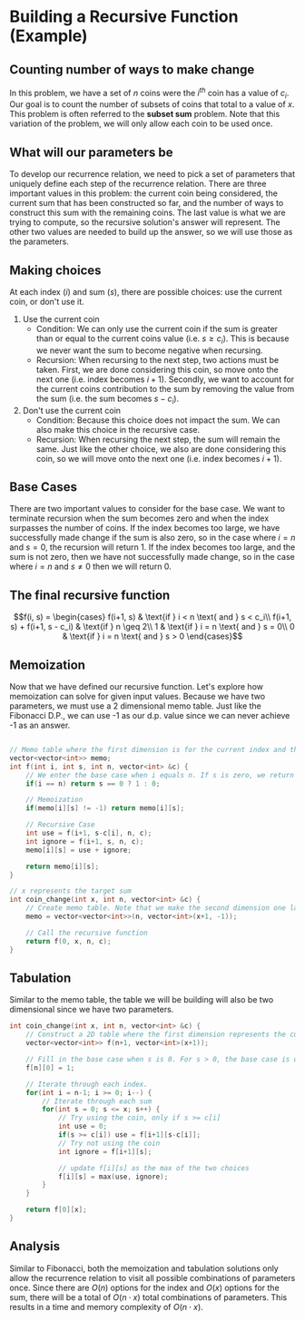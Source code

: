 # Building a Recursive Function (Example)

## Counting number of ways to make change

In this problem, we have a set of $n$ coins were the $i^{th}$ coin has a value of $c_i$. Our goal is to count the number of subsets of coins that total to a value of $x$. This problem is often referred to the **subset sum** problem. Note that this variation of the problem, we will only allow each coin to be used once.

## What will our parameters be
To develop our recurrence relation, we need to pick a set of parameters that uniquely define each step of the recurrence relation. There are three important values in this problem: the current coin being considered, the current sum that has been constructed so far, and the number of ways to construct this sum with the remaining coins. The last value is what we are trying to compute, so the recursive solution's answer will represent. The other two values are needed to build up the answer, so we will use those as the parameters.

## Making choices
At each index ($i$) and sum ($s$), there are possible choices: use the current coin, or don't use it. 

1. Use the current coin
    - Condition: We can only use the current coin if the sum is greater than or equal to the current coins value (i.e. $s \geq c_i$). This is because we never want the sum to become negative when recursing.
    - Recursion: When recursing to the next step, two actions must be taken. First, we are done considering this coin, so move onto the next one (i.e. index becomes $i+1$). Secondly, we want to account for the current coins contribution to the sum by removing the value from the sum (i.e. the sum becomes $s - c_i$).
2. Don't use the current coin
    - Condition: Because this choice does not impact the sum. We can also make this choice in the recursive case.
    - Recursion: When recursing the next step, the sum will remain the same. Just like the other choice, we also are done considering this coin, so we will move onto the next one (i.e. index becomes $i+1$).

## Base Cases
There are two important values to consider for the base case. We want to terminate recursion when the sum becomes zero and when the index surpasses the number of coins. If the index becomes too large, we have successfully made change if the sum is also zero, so in the case where $i = n$ and $s = 0$, the recursion will return 1. If the index becomes too large, and the sum is not zero, then we have not successfully made change, so in the case where $i = n$ and $s \neq 0$ then we will return 0.

## The final recursive function
$$f(i, s) = \begin{cases}
    f(i+1, s) & \text{if } i < n \text{ and } s < c_i\\
    f(i+1, s) + f(i+1, s - c_i) & \text{if } n \geq 2\\
    1 & \text{if } i = n \text{ and } s = 0\\
    0 & \text{if } i = n \text{ and } s > 0
\end{cases}$$

## Memoization
Now that we have defined our recursive function. Let's explore how memoization can solve for given input values. Because we have two parameters, we must use a 2 dimensional memo table. Just like the Fibonacci D.P., we can use -1 as our d.p. value since we can never achieve -1 as an answer.

```c++

// Memo table where the first dimension is for the current index and the second is for the current sum.
vector<vector<int>> memo;
int f(int i, int s, int n, vector<int> &c) {
    // We enter the base case when i equals n. If s is zero, we return 1 and otherwise return 0.
    if(i == n) return s == 0 ? 1 : 0;

    // Memoization
    if(memo[i][s] != -1) return memo[i][s];

    // Recursive Case
    int use = f(i+1, s-c[i], n, c);
    int ignore = f(i+1, s, n, c);
    memo[i][s] = use + ignore;

    return memo[i][s];
}

// x represents the target sum
int coin_change(int x, int n, vector<int> &c) {
    // Create memo table. Note that we make the second dimension one larger than x so that we can cover sum from 0 to x, inclusive.
    memo = vector<vector<int>>(n, vector<int>(x+1, -1));

    // Call the recursive function
    return f(0, x, n, c);
}
```

## Tabulation
Similar to the memo table, the table we will be building will also be two dimensional since we have two parameters.

```c++
int coin_change(int x, int n, vector<int> &c) {
    // Construct a 2D table where the first dimension represents the current index, and the second represents the current sum. Note that we increased the size of the first dimension so that our table can fit the base case
    vector<vector<int>> f(n+1, vector<int>(x+1));

    // Fill in the base case when s is 0. For s > 0, the base case is one which is the default vector value, so we will leave f[n][s] as is when s > 0.
    f[n][0] = 1;

    // Iterate through each index.
    for(int i = n-1; i >= 0; i--) {
        // Iterate through each sum
        for(int s = 0; s <= x; s++) {
            // Try using the coin, only if s >= c[i]
            int use = 0;
            if(s >= c[i]) use = f[i+1][s-c[i]];
            // Try not using the coin
            int ignore = f[i+1][s];

            // update f[i][s] as the max of the two choices
            f[i][s] = max(use, ignore);
        }
    }

    return f[0][x];
}
```

## Analysis
Similar to Fibonacci, both the memoization and tabulation solutions only allow the recurrence relation to visit all possible combinations of parameters once. Since there are $O(n)$ options for the index and $O(x)$ options for the sum, there will be a total of $O(n \cdot x)$ total combinations of parameters. This results in a time and memory complexity of $O(n \cdot x)$. 